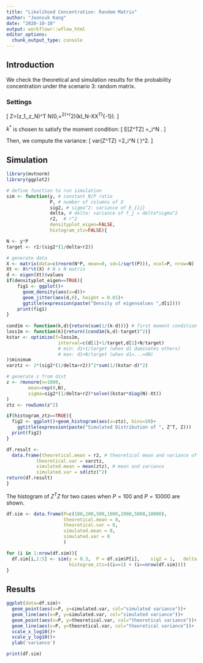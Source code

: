 ```yaml
---
title: "Likelihood Concentration: Random Matrix"
author: "Joonsuk Kang"
date: "2020-10-10"
output: workflowr::wflow_html
editor_options:
  chunk_output_type: console
---
```


## Introduction

We check the theoretical and simulation results for the probability concentration under the scenario 3: random matrix.

### Settings

\[
Z=(z_1,\dots,z_N)^T \sim N(0,\Sigma=\sigma^2(\frac{1}{\delta}+r^2)(kI_N-XX^T)^{-1}).
\]


$k^*$ is chosen to satisfy the moment condition:
\[
E[Z^TZ] =\sum_i^N \frac{\sigma^2(\frac{1}{\delta}+r^2)}{k^*-d_i}.
\]

Then, we compute the variance:
\[
var(Z^TZ) =2\sum_i^N \bigg( \frac{\sigma^2(\frac{1}{\delta}+r^2)}{k^*-d_i}  \bigg)^2.
\]



## Simulation

```r
library(mvtnorm)
library(ggplot2)
```


```r
# define function to run simulation
sim <- function(y, # constant N/P ratio
                P, # number of columns of X
                sig2, # sigma^2: variance of E_{ij}
                delta, # delta: variance of f_j = delta*sigma^2
                r2,  # r^2
                densityplot_eigen=FALSE,
                histogram_ztz=FALSE){

N <- y*P
target <- r2/(sig2*(1/delta+r2))

# generate data
X <- matrix(data=c(rnorm(N*P, mean=0, sd=1/sqrt(P))), ncol=P, nrow=N)
Xt <- X%*%t(X) # N x N matrix
d <- eigen(Xt)$values
if(densityplot_eigen==TRUE){
    fig1 <- ggplot()+
      geom_density(aes(x=d))+
      geom_jitter(aes(d,0), height = 0.01)+
      ggtitle(expression(paste("Density of eigenvalues ",d[i])))
    print(fig1)
}
  
cond1m <- function(k,d){return(sum(1/(k-d)))} # first moment condition
loss1m <- function(k){return((cond1m(k,d)-target)^2)}
kstar <- optimize(f=loss1m, 
                   interval=c(d[1]+1/target,d[1]+N/target)
                   # min: d1+1/target (when d1 dominates others)
                   # max: d1+N/target (when d1=...=dN)
)$minimum
varztz <- 2*(sig2*(1/delta+r2))^2*sum(1/(kstar-d)^2)

# generate z from dist
z <- rmvnorm(n=1000, 
        mean=rep(0,N),
        sigma=sig2*(1/delta+r2)*solve((kstar*diag(N)-Xt))
)
ztz <- rowSums(z^2)

if(histogram_ztz==TRUE){
  fig2 <- ggplot()+geom_histogram(aes(x=ztz), bins=50)+
    ggtitle(expression(paste("Simulated Distribution of ", Z^T, Z)))
  print(fig2)
}

df.result <- 
  data.frame(theoretical.mean = r2, # theoretical mean and variance of the norm of simulated vectors Z
           theoretical.var = varztz,
           simulated.mean = mean(ztz), # mean and variance 
           simulated.var = sd(ztz)^2)
return(df.result)
}

```

The histogram of $Z^TZ$ for two cases when $P=100$ and $P=10000$ are shown.

```r
df.sim <- data.frame(P=c(100,200,500,1000,2000,5000,10000),
                     theoretical.mean = 0,
                     theoretical.var = 0,
                     simulated.mean = 0,
                     simulated.var = 0
                     )

for (i in 1:nrow(df.sim)){
  df.sim[i,2:5] <- sim(y = 0.3,  P = df.sim$P[i],    sig2 = 1,   delta = 1,   r2 = 1,
                       histogram_ztz=((i==1) + (i==nrow(df.sim))))
}
```

## Results


```r
ggplot(data=df.sim)+
  geom_point(aes(x=P, y=simulated.var, col="simulated variance"))+
  geom_line(aes(x=P, y=simulated.var, col="simulated variance"))+
  geom_point(aes(x=P, y=theoretical.var, col="theoretical variance"))+
  geom_line(aes(x=P, y=theoretical.var, col="theoretical variance"))+
  scale_x_log10()+
  scale_y_log10()+
  ylab('variance')

print(df.sim)
```
